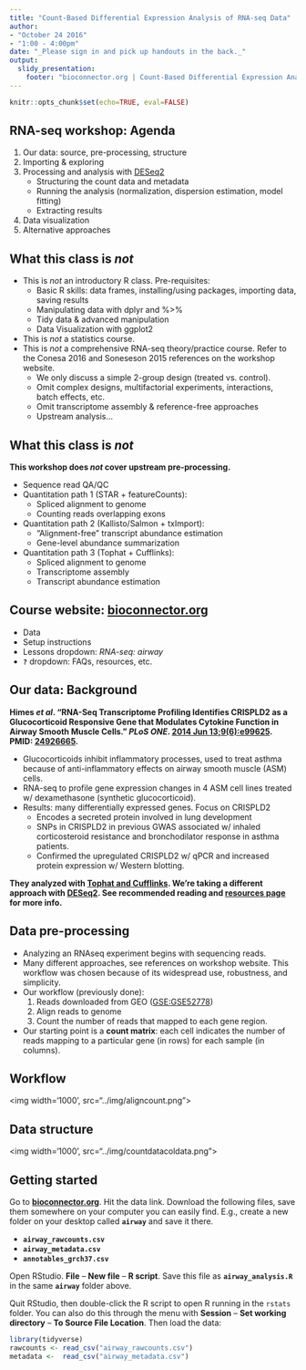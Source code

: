 ```yaml
---
title: "Count-Based Differential Expression Analysis of RNA-seq Data"
author: 
- "October 24 2016"
- "1:00 - 4:00pm"
date: "_Please sign in and pick up handouts in the back._"
output: 
  slidy_presentation:
    footer: "bioconnector.org | Count-Based Differential Expression Analysis of RNA-seq Data"
---
```


```r
knitr::opts_chunk$set(echo=TRUE, eval=FALSE)
```

## RNA-seq workshop: Agenda

1. Our data: source, pre-processing, structure
1. Importing & exploring
1. Processing and analysis with [DESeq2](http://bioconductor.org/packages/DESeq2)
    - Structuring the count data and metadata
    - Running the analysis (normalization, dispersion estimation, model fitting)
    - Extracting results
1. Data visualization
1. Alternative approaches

## What this class is _not_

- This is _not_ an introductory R class. Pre-requisites: 
    - Basic R skills: data frames, installing/using packages, importing data, saving results
    - Manipulating data with dplyr and %>%
    - Tidy data & advanced manipulation
    - Data Visualization with ggplot2
- This is _not_ a statistics course.
- This is _not_ a comprehensive RNA-seq theory/practice course. Refer to the Conesa 2016 and Soneseson 2015 references on the workshop website.
    - We only discuss a simple 2-group design (treated vs. control). 
    - Omit complex designs, multifactorial experiments, interactions, batch effects, etc.
    - Omit transcriptome assembly & reference-free approaches
    - Upstream analysis...

## What this class is _not_

**This workshop does _not_ cover upstream pre-processing.**

- Sequence read QA/QC
- Quantitation path 1 (STAR + featureCounts): 
    - Spliced alignment to genome
    - Counting reads overlapping exons
- Quantitation path 2 (Kallisto/Salmon + txImport):
    - "Alignment-free" transcript abundance estimation
    - Gene-level abundance summarization
- Quantitation path 3 (Tophat + Cufflinks):
    - Spliced alignment to genome
    - Transcriptome assembly
    - Transcript abundance estimation

## Course website: **[bioconnector.org](http://bioconnector.org)** {.bigger}

- Data
- Setup instructions
- Lessons dropdown: _RNA-seq: airway_
- **`?`** dropdown: FAQs, resources, etc.

## Our data: Background

**Himes _et al_. "RNA-Seq Transcriptome Profiling Identifies CRISPLD2 as a Glucocorticoid Responsive Gene that Modulates Cytokine Function in Airway Smooth Muscle Cells." _PLoS ONE_. [2014 Jun 13;9(6):e99625](http://journals.plos.org/plosone/article?id=10.1371/journal.pone.0099625). PMID: [24926665](http://www.ncbi.nlm.nih.gov/pubmed/24926665).**

- Glucocorticoids inhibit inflammatory processes, used to treat asthma because of anti-inflammatory effects on airway smooth muscle (ASM) cells.
- RNA-seq to profile gene expression changes in 4 ASM cell lines treated w/ dexamethasone (synthetic glucocorticoid). 
- Results: many differentially expressed genes. Focus on CRISPLD2
    - Encodes a secreted protein involved in lung development
    - SNPs in CRISPLD2 in previous GWAS associated w/ inhaled corticosteroid resistance and bronchodilator response in asthma patients. 
    - Confirmed the upregulated CRISPLD2 w/ qPCR and increased protein expression w/ Western blotting.

**They analyzed with [Tophat and Cufflinks](http://rdcu.be/gk0S). We're taking a different approach with  [DESeq2](https://bioconductor.org/packages/release/bioc/html/DESeq2.html). See recommended reading and [resources page](help.html#rna-seq-resources) for more info.**

## Data pre-processing

- Analyzing an RNAseq experiment begins with sequencing reads. 
- Many different approaches, see references on workshop website. This workflow was chosen because of its widespread use, robustness, and simplicity.
- Our workflow (previously done):
    1. Reads downloaded from GEO ([GSE:GSE52778](http://www.ncbi.nlm.nih.gov/geo/query/acc.cgi?acc=GSE52778))
    1. Align reads to genome
    1. Count the number of reads that mapped to each gene region. 
- Our starting point is a **count matrix**: each cell indicates the number of reads mapping to a particular gene (in rows) for each sample (in columns). 

## Workflow

<img width='1000', src="../img/aligncount.png">

## Data structure

<img width='1000', src="../img/countdatacoldata.png">

## Getting started

Go to **[bioconnector.org](http://bioconnector.org)**. Hit the data link. Download the following files, save them somewhere on your computer you can easily find. E.g., create a new folder on your desktop called **`airway`** and save it there.

- **`airway_rawcounts.csv`**
- **`airway_metadata.csv`**
- **`annotables_grch37.csv`**

Open RStudio. **File** -- **New file** -- **R script**. Save this file as **`airway_analysis.R`** in the same **`airway`** folder above.

Quit RStudio, then double-click the R script to open R running in the `rstats` folder. You can also do this through the menu with **Session** -- **Set working directory** -- **To Source File Location**. Then load the data:

```r
library(tidyverse)
rawcounts <- read_csv("airway_rawcounts.csv")
metadata <-  read_csv("airway_metadata.csv")
```


